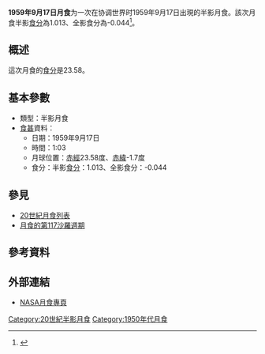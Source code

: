 {{Notability|time=2022-05-10T08:20:20+00:00}}
{{Infobox lunar eclipse
| date        = 1959年9月17日
| time        = 1:03
| nature     = 半影月食
| saros       = 117
| gamma           = 1.030
| magnitude      = 半影食分：1.013<br/>全影食分：-0.044
| par_duration   = 
| tot_duration    = 
| chart               = Lunar eclipse chart close-1959Sep17.png
}}
'''1959年9月17日月食'''为一次在协调世界时1959年9月17日出現的半影月食。該次月食半影[[食分|食分]]為1.013、全影食分為-0.044<ref name="nasa_catalog_list">{{cite web|url=http://eclipse.gsfc.nasa.gov/LEcat/LE1901-2000.html|title=Lunar Eclipses: 1901 to 2000|language=en|publisher=[[NASA|NASA]]|archiveurl=https://web.archive.org/web/20080331031357/http://eclipse.gsfc.nasa.gov/LEcat/LE1901-2000.html|archivedate=2008-03-31|deadurl=yes|accessdate=2016-09-10}}</ref>。

== 概述 ==
這次月食的[[食分|食分]]是23.58。

== 基本參數 ==
{{NoteUTC}}
* 類型：半影月食
*[[食甚|食甚]]資料：
** 日期：1959年9月17日
** 時間：1:03
** 月球位置：[[赤經|赤經]]23.58度、[[赤緯|赤緯]]-1.7度
** 食分：半影[[食分|食分]]：1.013、全影食分：-0.044


== 參見 ==
{{portal box|天文學}}
* [[20世紀月食列表|20世紀月食列表]]
* [[月食的第117沙羅週期|月食的第117沙羅週期]]

== 參考資料 ==
{{reflist}}

== 外部連結 ==
* [http://eclipse.gsfc.nasa.gov/lunar.html NASA月食專頁]{{Wayback|url=http://eclipse.gsfc.nasa.gov/lunar.html |date=20181231235927 }}{{en icon}}
{{Lunar-eclipse-stub}}
{{月食}}

[[Category:20世紀半影月食|Category:20世紀半影月食]]
[[Category:1950年代月食|Category:1950年代月食]]